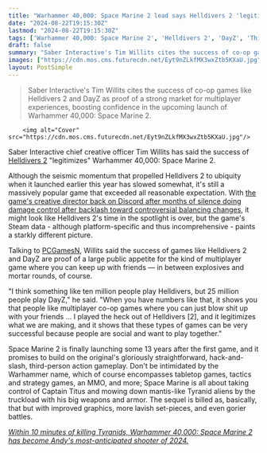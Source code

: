 ```yaml
---
title: "Warhammer 40,000: Space Marine 2 lead says Helldivers 2 'legitimizes what we're making' by showing 'people like multiplayer co-op games where you can just blow s**t up'"
date: "2024-08-22T19:15:30Z"
lastmod: "2024-08-22T19:15:30Z"
tags: ['Warhammer 40,000: Space Marine 2', 'Helldivers 2', 'DayZ', 'Third-Person Shooter', 'Multiplayer', 'Co-op', 'Action', 'PC']
draft: false
summary: "Saber Interactive's Tim Willits cites the success of co-op games like Helldivers 2 and DayZ as proof of a strong market for multiplayer experiences, boosting confidence in the upcoming launch of Warhammer 40,000: Space Marine 2."
images: ["https://cdn.mos.cms.futurecdn.net/Eyt9nZLkfMX3wxZtb5KXaU.jpg"]
layout: PostSimple
---
```

> Saber Interactive's Tim Willits cites the success of co-op games like Helldivers 2 and DayZ as proof of a strong market for multiplayer experiences, boosting confidence in the upcoming launch of Warhammer 40,000: Space Marine 2.


        <img alt="Cover" src="https://cdn.mos.cms.futurecdn.net/Eyt9nZLkfMX3wxZtb5KXaU.jpg"/>
        
Saber Interactive chief creative officer Tim Willits has said the success of [Helldivers 2](https://www.gamesradar.com/helldivers-2-guide/) "legitimizes" Warhammer 40,000: Space Marine 2.

Although the seismic momentum that propelled Helldivers 2 to ubiquity when it launched earlier this year has slowed somewhat, it's still a massively popular game that exceeded all reasonable expectation. With [the game's creative director back on Discord after months of silence doing damage control after backlash toward controversial balancing changes](https://www.gamesradar.com/games/third-person-shooter/helldivers-2-creative-director-holds-surprise-discord-qanda-says-the-criticism-is-valid-and-the-worst-thing-would-have-been-if-we-fked-up-and-no-one-cared/), it might look like Helldivers 2's time in the spotlight is over, but the game's Steam data - although platform-specific and thus incomprehensive - paints a starkly different picture.

Talking to [PCGamesN](https://www.pcgamesn.com/warhammer-40k-space-marine-2/multiplayer-gamescom-interview), Willits said the success of games like Helldivers 2 and DayZ are proof of a large public appetite for the kind of multiplayer game where you can keep up with friends — in between explosives and mortar rounds, of course.

"I think something like ten million people play Helldivers, but 25 million people play DayZ," he said. "When you have numbers like that, it shows you that people like multiplayer co-op games where you can just blow shit up with your friends ... I played the heck out of Helldivers [2], and it legitimizes what we are making, and it shows that these types of games can be very successful because people are social and want to play together."

Space Marine 2 is finally launching some 13 years after the first game, and it promises to build on the original's gloriously straightforward, hack-and-slash, third-person action gameplay. Don't be intimidated by the Warhammer name, which of course encompasses tabletop games, tactics and strategy games, an MMO, and more; Space Marine is all about taking control of Captain Titus and mowing down mantis-like Tyranid aliens by the truckload with his big weapons and armor. The sequel is billed as, basically, that but with improved graphics, more lavish set-pieces, and even gorier battles.

[<em>Within 10 minutes of killing Tyranids, Warhammer 40,000: Space Marine 2 has become Andy's most-anticipated shooter of 2024.</em>](https://www.gamesradar.com/games/third-person-shooter/within-10-minutes-of-killing-tyranids-warhammer-40000-space-marine-2-has-become-my-most-anticipated-shooter-of-2024/)
        